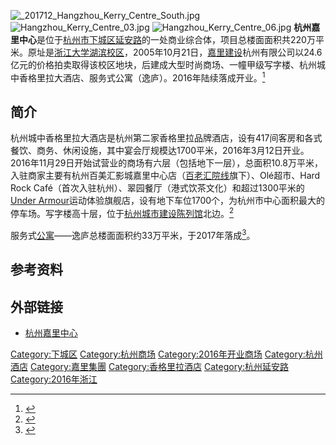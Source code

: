 [[File:_201712_Hangzhou_Kerry_Centre_South.jpg|thumb]]
[[File:Hangzhou_Kerry_Centre_03.jpg|thumb]]
[[File:Hangzhou_Kerry_Centre_06.jpg|thumb]]
'''杭州嘉里中心'''是位于[[杭州市|杭州市]][[下城区|下城区]][[延安路_(杭州)|延安路]]的一处商业综合体，项目总楼面面积共220万平米。原址是[[浙江大学湖滨校区|浙江大学湖滨校区]]，2005年10月21日，[[嘉里建设|嘉里建设]]杭州有限公司以24.6亿元的价格拍卖取得该校区地块，后建成大型时尚商场、一幢甲级写字楼、杭州城中香格里拉大酒店、服务式公寓（逸庐）。2016年陆续落成开业。<ref>{{Cite web|title=杭州嘉里中心明年开幕城中香格里拉大酒店 设施齐全|url=http://news.winshang.com/html/052/4976.html|accessdate=2020-07-09|work=news.winshang.com|archive-date=2020-10-09|archive-url=https://web.archive.org/web/20201009161420/http://news.winshang.com/html/052/4976.html|dead-url=no}}</ref>

== 简介 ==
杭州城中香格里拉大酒店是杭州第二家香格里拉品牌酒店，设有417间客房和各式餐饮、商务、休闲设施，其中宴会厅规模达1700平米，2016年3月12日开业。2016年11月29日开始试营业的商场有六层（包括地下一层），总面积10.8万平米，入驻商家主要有杭州百美汇影城嘉里中心店（[[百老汇院线|百老汇院线]]旗下）、Olé超市、Hard Rock Café（首次入驻杭州）、翠园餐厅（港式饮茶文化）和超过1300平米的[[Under_Armour|Under Armour]]运动体验旗舰店，设有地下车位1700个，为杭州市中心面积最大的停车场。写字楼高十层，位于[[浙江省高等法院及杭县地方法院旧址|杭州城市建设陈列馆]]北边。<ref>{{Cite web|url=http://hangzhou.zjol.com.cn/system/2016/11/15/021368235.shtml|title=杭州嘉里中心：崛起的城市新地标 -杭州新闻|accessdate=2018-01-18|work=hangzhou.zjol.com.cn|archive-date=2020-12-12|archive-url=https://web.archive.org/web/20201212093828/http://hangzhou.zjol.com.cn/system/2016/11/15/021368235.shtml|dead-url=no}}</ref>

服务式[[公寓|公寓]]——逸庐总楼面面积约33万平米，于2017年落成<ref>{{Cite web|title=Kerry Properties Limited - 逸庐|url=https://www.kerryprops.com/cn/property-details/89/upper-lake-residences?limit=9999|accessdate=2020-07-20|work=www.kerryprops.com|archive-date=2020-12-05|archive-url=https://web.archive.org/web/20201205111138/https://www.kerryprops.com/cn/property-details/89/upper-lake-residences?limit=9999|dead-url=no}}</ref>。

== 参考资料 ==
{{reflist}}
 
== 外部链接 ==
{{commons category|Hangzhou Kerry Centre}}
*[https://www.kerryprops.com/cn/property-details/74/hangzhou-kerry-centre?Property_page=2 杭州嘉里中心] {{Wayback|url=https://www.kerryprops.com/cn/property-details/74/hangzhou-kerry-centre?Property_page=2 |date=20200720062910 }}
 
{{嘉里集团}}
{{DEFAULTSORT:}}
[[Category:下城区|Category:下城区]]
[[Category:杭州商场|Category:杭州商场]]
[[Category:2016年开业商场|Category:2016年开业商场]]
[[Category:杭州酒店|Category:杭州酒店]]
[[Category:嘉里集團|Category:嘉里集團]]
[[Category:香格里拉酒店|Category:香格里拉酒店]]
[[Category:杭州延安路|Category:杭州延安路]]
[[Category:2016年浙江|Category:2016年浙江]]